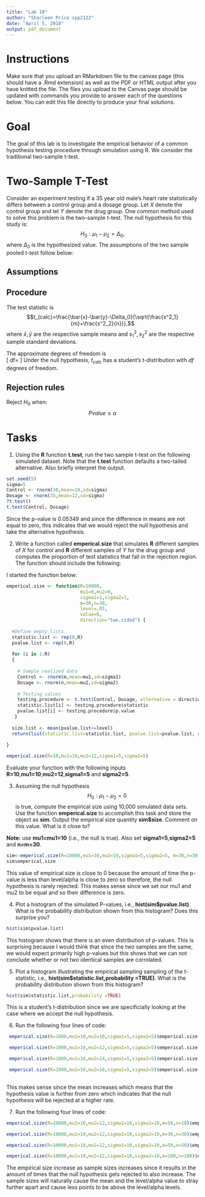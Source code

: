 ```yaml
---
title: "Lab 10"
author: "Sharleen Price spp2122"
date: "April 5, 2018"
output: pdf_document
---
```


# Instructions 
Make sure that you upload an RMarkdown file to the canvas page (this should have a .Rmd extension) as well as the PDF or HTML output after you have knitted the file. The files you upload to the Canvas page should be updated with commands you provide to answer each of the questions below.  You can edit this file directly to produce your final solutions.     

# Goal

The goal of this lab is to investigate the empirical behavior of a common hypothesis testing procedure through simulation using R. We consider the traditional two-sample t-test.  

# Two-Sample T-Test


Consider an experiment testing if a 35 year old male's heart rate statistically differs between a control group and a dosage group. Let $X$ denote the control group and let $Y$ denote the drug group.  One common method used to solve this problem is the two-sample t-test.  The null hypothesis for this study is:
$$H_0:\mu_1-\mu_2=\Delta_0,$$
where $\Delta_0$ is the hypothesized value.  The assumptions of the two sample pooled t-test follow below:  

## Assumptions 

\begin{enumerate}
\item $X_1,X_2,\ldots, X_m$ is a random sample from a normal distribution with mean $\mu_1$ and variance $\sigma^2_1.$
\item $Y_1,Y_2,\ldots, Y_n$ is a random sample from a normal distribution with mean $\mu_2$ and variance $\sigma^2_2.$
\item The $X$ and $Y$ samples are independent of one another.   
\end{enumerate}

##  Procedure 

The test statistic is 
$$t_{calc}=\frac{\bar{x}-\bar{y}-\Delta_0}{\sqrt{\frac{s^2_1}{m}+\frac{s^2_2}{n}}},$$
where $\bar{x},\bar{y}$ are the respective sample means and $s_1^2,s_2^2$ are the respective sample standard deviations. 

The approximate degrees of freedom is  
\[
df=\frac{\Big{(}\frac{s^2_1}{m}+\frac{s_2^2}{n}\Big{)}^2}{\frac{(s_1^2/m)^2}{m-1}+\frac{(s_2^2/n)^2}{n-1}}
\]
Under the null hypothesis, $t_{calc}$ has a student's t-distribution with $df$ degrees of freedom.     

##  Rejection rules 

\begin{table}[ht]
\begin{center}
\begin{tabular}{c|c}
Alternative Hypothesis   &  P-value calculation \\
\hline
&\\
$H_A: \mu_1-\mu_2>\Delta_0$  \ \ (upper-tailed) & $P(t_{calc}>T)$ \\
&\\
\hline
&\\
$H_A:\mu_1-\mu_2<\Delta_0$ \ \ (lower-tailed) & $P(t_{calc}<T)$ \\
&\\
\hline
&\\
$H_A: \mu_1-\mu_2 \neq\Delta_0$ \ \ (two-tailed) & $2*P(|t_{calc}|>T)$ \\
&\\
\hline
\end{tabular}
\end{center}
\end{table}

Reject $H_0$ when: $$Pvalue\leq \alpha$$ 

# Tasks

1) Using the **R** function **t.test**, run the two sample t-test on the following simulated dataset.  Note that the **t.test** function defaults a two-tailed alternative.  Also briefly interpret the output.    
```r
set.seed(5)
sigma=5
Control <- rnorm(30,mean=10,sd=sigma)
Dosage <- rnorm(35,mean=12,sd=sigma)
?t.test()
t.test(Control, Dosage)
```
Since the p-value is 0.05349 and since the difference in means are not equal to zero, this indicates that we would reject the null hypothesis and take the alternative hypothesis.


2)  Write a function called **emperical.size** that simulates **R** different samples of $X$ for control and **R** different samples of $Y$ for the drug group and computes the proportion of test statistics that fall in the rejection region.  The function should include the following:  
\begin{itemize}
\item Inputs:
\begin{itemize}
\item {\bf R} is the number of simulated data sets (simulated test statistics).  Let  {\bf R} have default 10,000.  
\item Parameters {\bf mu1}, {\bf mu2}, {\bf sigma1} and {\bf sigma2} which are the respective true means and true standard deviations of $X$ \& $Y$.  Let the parameters have respective defaults {\bf mu1=0}, {\bf mu1=0}, {\bf sigma1=1} and {\bf sigma2=1}.  
\item Sample sizes {\bf n} and {\bf m} defaulted at {\bf m=n=30}.  
\item \textbf{level} is the significance level as a decimal with default at $\alpha=.05$.  
\item \textbf{value} is the hypothesized value defaulted at 0.  
\end{itemize}
\item The output should be a \textbf{list} with the following labeled elements: 
\begin{itemize}  
\item \textbf{statistic.list} vector of simulated t-statistics (this should have length {\bf R}).  
\item \textbf{pvalue.list} vector of empirical p-values (this should have length {\bf R}).  
\item \textbf{empirical.size} is a single number that represents the proportion of simulated test statistics that fell in the rejection region.    
\end{itemize}
\end{itemize}

\pagebreak

I started the function below: 
```r
emperical.size <- function(R=10000,
                           mu1=0,mu2=0,
                           sigma1=1,sigma2=1,
                           m=30,n=30,
                           level=.05,
                           value=0,
                           direction="two.sided") {
  
  #Define empty lists
  statistic.list <- rep(0,R)
  pvalue.list <- rep(0,R)
  
  for (i in 1:R) 
  {
    
    # Sample realized data 
    Control <- rnorm(m,mean=mu1,sd=sigma1)
    Dosage <- rnorm(n,mean=mu2,sd=sigma2)
    
    # Testing values
    testing.procedure <- t.test(Control, Dosage, alternative = direction, mu=value, conf.level = level)
    statistic.list[i] <- testing.procedure$statistic
    pvalue.list[i] <- testing.procedure$p.value
   }
  
  size.list <- mean(pvalue.list<=level)
  return(list(statistic.list=statistic.list, pvalue.list=pvalue.list, emperical.size=size.list)) 
  
}

emperical.size(R=10,mu1=10,mu2=12,sigma1=5,sigma2=5)

```
Evaluate your function with the following inputs 
**R=10**,**mu1=10**,**mu2=12**,**sigma1=5** and **sigma2=5**. 

3) Assuming the null hypothesis $$H_0:\mu_1-\mu_2=0$$ is true, compute the empirical size using 10,000 simulated data sets.  Use the function **emperical.size** to accomplish this task and store the object as **sim**.  Output the empirical size quantity **sim$size**.  Comment on this value.  What is it close to?     

  **Note:**  use **mu1=mu1=10** (i.e., the null is true).  Also set **sigma1=5**,**sigma2=5** and **n=m=30**. 

```r
sim<-emperical.size(R=10000,mu1=10,mu2=10,sigma1=5,sigma2=5, m=30,n=30)
sim$emperical.size
```
This value of empirical size is close to 0 because the amount of time the p-value is less than level/alpha is close to zero so therefore, the null hypothesis is rarely rejected. This makes sense since we set our mu1 and mu2 to be equal and so their difference is zero.

4) Plot a histogram of the simulated P-values, i.e., **hist(sim$pvalue.list)**.  What is the probability distribution shown from this histogram?  Does this surprise you?   

```r
hist(sim$pvalue.list)
```
This histogram shows that there is an even distribution of p-values. This is surprising because I would think that since the two samples are the same, we would expect primarily high p-values but this shows that we can not conclude whether or not two identical samples are corrolated.

5) Plot a histogram illustrating the empirical sampling sampling of the t-statistic, i.e., **hist(sim$statistic.list,probability =TRUE)**.  What is the probability distribution shown from this histogram?    
```r
hist(sim$statistic.list,probability =TRUE)
```
This is a student’s t-distribution since we are specificially looking at the case where we accept the null hypothesis.

6) Run the following four lines of code:

```r
 emperical.size(R=1000,mu1=10,mu2=10,sigma1=5,sigma2=5)$emperical.size

 emperical.size(R=1000,mu1=10,mu2=12,sigma1=5,sigma2=5)$emperical.size

 emperical.size(R=1000,mu1=10,mu2=14,sigma1=5,sigma2=5)$emperical.size

 emperical.size(R=1000,mu1=10,mu2=16,sigma1=5,sigma2=5)$emperical.size
 
```
This makes sense since the mean increases which means that the hypothesis value is further from zero which indicates that the null hypothesis will be rejected at a higher rate. 



7) Run the following four lines of code:


```r
emperical.size(R=10000,mu1=10,mu2=12,sigma1=10,sigma2=10,m=10,n=10)$emperical.size

emperical.size(R=10000,mu1=10,mu2=12,sigma1=10,sigma2=10,m=30,n=30)$emperical.size

emperical.size(R=10000,mu1=10,mu2=12,sigma1=10,sigma2=10,m=50,n=50)$emperical.size

emperical.size(R=10000,mu1=10,mu2=12,sigma1=10,sigma2=10,m=100,n=100)$emperical.size
```
The empirical size increase as sample sizes increases since it results in the amount of times that the null hypothesis gets rejected to also increase. The sample sizes will naturally cause the mean and the level/alpha value to stray further apart and cause less points to be above the level/alpha levels.
      

      














